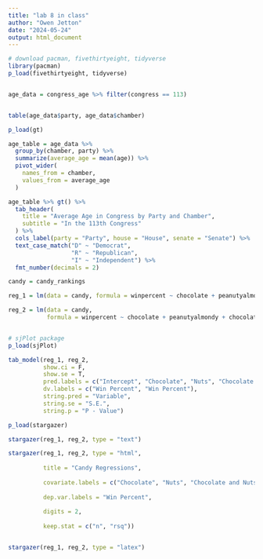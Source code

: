 ```yaml
---
title: "lab 8 in class"
author: "Owen Jetton"
date: "2024-05-24"
output: html_document
---
```



```r

# download pacman, fivethirtyeight, tidyverse
library(pacman)
p_load(fivethirtyeight, tidyverse)


age_data = congress_age %>% filter(congress == 113)


table(age_data$party, age_data$chamber)
```


```r

p_load(gt)

age_table = age_data %>%
  group_by(chamber, party) %>%
  summarize(average_age = mean(age)) %>%
  pivot_wider(
    names_from = chamber,
    values_from = average_age
  )

age_table %>% gt() %>%
  tab_header(
    title = "Average Age in Congress by Party and Chamber",
    subtitle = "In the 113th Congress"
  ) %>%
  cols_label(party = "Party", house = "House", senate = "Senate") %>%
  text_case_match("D" ~ "Democrat",
                  "R" ~ "Republican",
                  "I" ~ "Independent") %>%
  fmt_number(decimals = 2)

```



```r

candy = candy_rankings

reg_1 = lm(data = candy, formula = winpercent ~ chocolate + peanutyalmondy)

reg_2 = lm(data = candy, 
           formula = winpercent ~ chocolate + peanutyalmondy + chocolate:peanutyalmondy)


# sjPlot package
p_load(sjPlot)

tab_model(reg_1, reg_2,
          show.ci = F,
          show.se = T,
          pred.labels = c("Intercept", "Chocolate", "Nuts", "Chocolate and Nuts"),
          dv.labels = c("Win Percent", "Win Percent"),
          string.pred = "Variable",
          string.se = "S.E.",
          string.p = "P - Value")

```



```r

p_load(stargazer)

stargazer(reg_1, reg_2, type = "text")


```


```r

stargazer(reg_1, reg_2, type = "html",
          
          title = "Candy Regressions",
          
          covariate.labels = c("Chocolate", "Nuts", "Chocolate and Nuts", "Intercept"),
          
          dep.var.labels = "Win Percent",
          
          digits = 2,
          
          keep.stat = c("n", "rsq"))



```


```r

stargazer(reg_1, reg_2, type = "latex")


```


